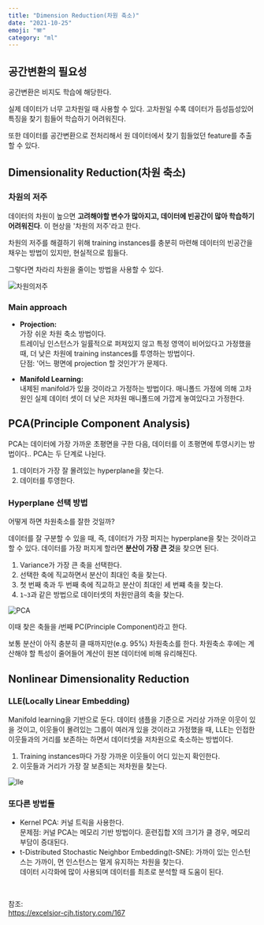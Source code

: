 ```yaml
---
title: "Dimension Reduction(차원 축소)"
date: "2021-10-25"
emoji: "🪗"
category: "ml"
---
```

## 공간변환의 필요성
공간변환은 비지도 학습에 해당한다.

실제 데이터가 너무 고차원일 때 사용할 수 있다. 고차원일 수록 데이터가 듬성듬성있어 특징을 찾기 힘들어 학습하기 어려워진다.

또한 데이터를 공간변환으로 전처리해서 원 데이터에서 찾기 힘들었던 feature를 추출할 수 있다.

## Dimensionality Reduction(차원 축소)
### 차원의 저주
데이터의 차원이 높으면 **고려해야할 변수가 많아지고, 데이터에 빈공간이 많아 학습하기 어려워진다**. 이 현상을 '차원의 저주'라고 한다.

차원의 저주를 해결하기 위해 training instances를 충분히 마련해 데이터의 빈공간을 채우는 방법이 있지만, 현실적으로 힘들다.

그렇다면 차라리 차원을 줄이는 방법을 사용할 수 있다.

![차원의저주](https://img1.daumcdn.net/thumb/R1280x0/?scode=mtistory2&fname=http%3A%2F%2Fcfile1.uf.tistory.com%2Fimage%2F99FF9F335B8A484A31820B)

### Main approach
- **Projection:**  
    가장 쉬운 차원 축소 방법이다.  
    트레이닝 인스턴스가 일률적으로 퍼져있지 않고 특정 영역이 비어있다고 가정했을 때, 더 낮은 차원에 training instances를 투영하는 방법이다.  
    단점: '어느 평면에 projection 할 것인가'가 문제다.

- **Manifold Learning:**  
    내제된 manifold가 있을 것이라고 가정하는 방법이다. 매니폴드 가정에 의해 고차원인 실제 데이터 셋이 더 낮은 저차원 매니폴드에 가깝게 놓여있다고 가정한다.

## PCA(Principle Component Analysis)
PCA는 데이터에 가장 가까운 초평면을 구한 다음, 데이터를 이 초평면에 투영시키는 방법이다.. PCA는 두 단계로 나뉜다.
1. 데이터가 가장 잘 몰려있는 hyperplane을 찾는다.
2. 데이터를 투영한다.

### Hyperplane 선택 방법
어떻게 하면 차원축소를 잘한 것일까? 

데이터를 잘 구분할 수 있을 때, 즉, 데이터가 가장 퍼지는 hyperplane을 찾는 것이라고 할 수 있다. 데이터를 가장 퍼지게 할라면 **분산이 가장 큰 것**을 찾으면 된다.

1. Variance가 가장 큰 축을 선택한다.
2. 선택한 축에 직교하면서 분산이 최대인 축을 찾는다.  
3. 첫 번째 축과 두 번째 축에 직교하고 분산이 최대인 세 번쨰 축을 찾는다.
4. `1~3`과 같은 방법으로 데이터셋의 차원만큼의 축을 찾는다.

![PCA](https://img1.daumcdn.net/thumb/R1280x0/?scode=mtistory2&fname=http%3A%2F%2Fcfile28.uf.tistory.com%2Fimage%2F99AC093E5B8A4904213CC3)

이때 찾은 축들을 $i$번째 PC(Principle Component)라고 한다.

보통 분산이 아직 충분히 클 때까지만(e.g. 95%) 차원축소를 한다. 차원축소 후에는 계산해야 할 특성이 줄어들어 계산이 원본 데이터에 비해 유리해진다.

## Nonlinear Dimensionality Reduction
### LLE(Locally Linear Embedding)
Manifold learning을 기반으로 둔다. 
데이터 샘플을 기준으로 거리상 가까운 이웃이 있을 것이고, 이웃들이 몰려있는 그룹이 여러개 있을 것이라고 가정했을 때, LLE는 인접한 이웃들과의 거리를 보존하는 하면서 데이터셋을 저차원으로 축소하는 방법이다.

1. Training instances마다 가장 가까운 이웃들이 어디 있는지 확인한다.
2. 이웃들과 거리가 가장 잘 보존되는 저차원을 찾는다.

![lle](https://img1.daumcdn.net/thumb/R1280x0/?scode=mtistory2&fname=http%3A%2F%2Fcfile27.uf.tistory.com%2Fimage%2F990ABA4A5B90BA5006D06A)

### 또다른 방법들
- Kernel PCA: 커널 트릭을 사용한다.  
    문제점: 커널 PCA는 메모리 기반 방법이다. 훈련집합 X의 크기가 클 경우, 메모리 부담이 증대된다.
- t-Distributed Stochastic Neighbor Embedding(t-SNE): 가까이 있는 인스턴스는 가까이, 먼 인스턴스는 멀게 유지하는 차원을 찾는다.  
    데이터 시각화에 많이 사용되며 데이터를 최초로 분석할 때 도움이 된다.

<br/>

참조:  
<https://excelsior-cjh.tistory.com/167>